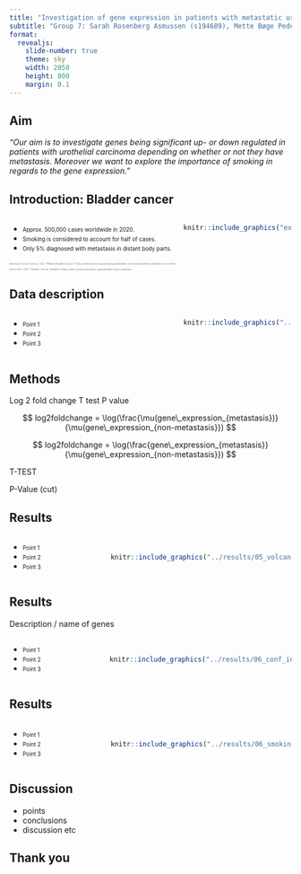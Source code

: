 ```yaml
---
title: "Investigation of gene expression in patients with metastatic urothelial carcinoma"
subtitle: "Group 7: Sarah Rosenberg Asmussen (s194689),	Mette Bøge Pedersen (s194679),	Caroline Amalie Bastholm Jensen (s213427), Jaime Noguera Piera (s233773), Yassine Turki (s231735)"
format:
  revealjs: 
    slide-number: true
    theme: sky
    width: 2050
    height: 800
    margin: 0.1
---
```


## Aim

<p style="text-align: center;">

*"Our aim is to investigate genes being significant up- or down regulated in patients with urothelial carcinoma depending on whether or not they have metastasis. Moreover we want to explore the importance of smoking in regards to the gene expression."*

</p>

## Introduction:    Bladder cancer

::: columns
::: {.column width="60%"}
-   [Approx. 500,000 cases worldwide in 2020.]{style="font-size: 0.7em;"}
-   [Smoking is considered to account for half of cases.]{style="font-size: 0.7em;"}
-   [Only 5% diagnosed with metastasis in distant body parts. ]{style="font-size: 0.7em;"}
:::

::: {.column width="40%"}
```r
knitr::include_graphics("external_figures/bladder_cancer.png")
```
:::
:::

<!-- References -->

::: {.absolute bottom="0;" style="font-size: 0.3em; color: grey;"}
American Cancer Society. 2023. "What Is Bladder Cancer?" https://www.cancer.org/cancer/types/bladder-cancer/about/what-is-bladder-cancer.html.

Cancer.Net. 2023. "Bladder Cancer: Statistics" https://www.cancer.net/cancer-types/bladder-cancer/statistics
:::

## Data description

::: columns
::: {.column width="60%"}
-   [Point 1]{style="font-size: 0.7em;"}
-   [Point 2]{style="font-size: 0.7em;"}
-   [Point 3 ]{style="font-size: 0.7em;"}
:::

::: {.column width="40%"}
```r
knitr::include_graphics("../results/04_table_data.png")
```
:::
:::

## Methods

Log 2 fold change T test P value

$$
log2foldchange = \log(\frac{\mu(gene\_expression_{metastasis})}{\mu(gene\_expression_{non-metastasis}})
$$

$$
log2foldchange = \log(\frac{gene\_expression_{metastasis}}{\mu(gene\_expression_{non-metastasis}})
$$

T-TEST

P-Value (cut)

## Results

::: columns
::: {.column width="40%"}
-   [Point 1]{style="font-size: 0.7em;"}
-   [Point 2]{style="font-size: 0.7em;"}
-   [Point 3 ]{style="font-size: 0.7em;"}
:::

::: {.column width="60%" style="margin-top: 20px;"}
```r
knitr::include_graphics("../results/05_volcano_plot.png")
```
:::
:::



## Results

Description / name of genes

::: columns
::: {.column width="40%"}
-   [Point 1]{style="font-size: 0.7em;"}
-   [Point 2]{style="font-size: 0.7em;"}
-   [Point 3 ]{style="font-size: 0.7em;"}
:::

::: {.column width="60%" style="margin-top: 20px;"}
```r
knitr::include_graphics("../results/06_conf_int_plot.png")
```
:::
:::


## Results

::: columns
::: {.column width="40%"}
-   [Point 1]{style="font-size: 0.7em;"}
-   [Point 2]{style="font-size: 0.7em;"}
-   [Point 3 ]{style="font-size: 0.7em;"}
:::

::: {.column width="60%" style="margin-top: 20px;"}
```r
knitr::include_graphics("../results/06_smoking_plot.png")
```
:::
:::


## Discussion

-   points 
-   conclusions
-   discussion etc

## Thank you
